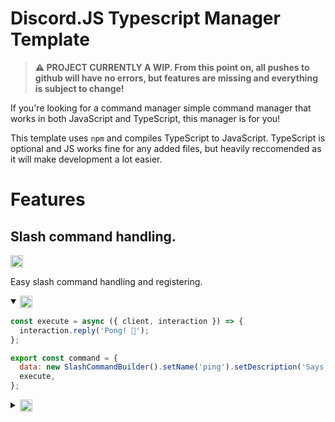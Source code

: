 # Discord.JS Typescript Manager Template

> **⚠️ PROJECT CURRENTLY A WIP. From this point on, all pushes to github will have no errors, but features are missing and everything is subject to change!**

If you're looking for a command manager simple command manager that works in both JavaScript and TypeScript, this manager is for you!

This template uses `npm` and compiles TypeScript to JavaScript. TypeScript is optional and JS works fine for any added files, but heavily reccomended as it will make development a lot easier.

# Features

## Slash command handling.

<img src="https://user-images.githubusercontent.com/29359616/209444996-3e3e84e6-5384-4886-8090-20ce4ef3d573.png" style="width:20px"/>

Easy slash command handling and registering.

<details open>
  <summary><picture><img width="20" style="width:20px;vertical-align:top;" src="https://user-images.githubusercontent.com/29359616/209444996-3e3e84e6-5384-4886-8090-20ce4ef3d573.png"/></summary></picture>
  
```js
const execute = async ({ client, interaction }) => {
  interaction.reply('Pong! 🏓');
};

export const command = {
  data: new SlashCommandBuilder().setName('ping').setDescription('Says pong'),
  execute,
};

```

</details>

<details>
  <summary><picture><img width="20" src="https://user-images.githubusercontent.com/29359616/209445057-6070c532-a62d-43ed-9914-3a3794aa576b.png" style="width:20px;vertical-align:top;"/></picture></summary>

```ts
const execute = async ({
  client,
  interaction,
}: CommandProps): Promise<Execute> => {
  interaction.reply('Pong! 🏓');
};

export const command: Command = {
  data: new SlashCommandBuilder().setName('ping').setDescription('Says pong'),
  execute,
};
```

</details>

